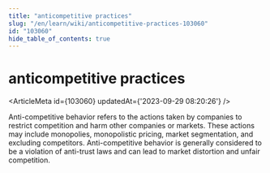 ```yaml
---
title: "anticompetitive practices"
slug: "/en/learn/wiki/anticompetitive-practices-103060"
id: "103060"
hide_table_of_contents: true
---
```



# anticompetitive practices

<ArticleMeta id={103060} updatedAt={'2023-09-29 08:20:26'} />
<div className='border-solid border-b border-t-0 my-4 border-[var(--ifm-color-gray-300)]' />

Anti-competitive behavior refers to the actions taken by companies to restrict competition and harm other companies or markets. These actions may include monopolies, monopolistic pricing, market segmentation, and excluding competitors. Anti-competitive behavior is generally considered to be a violation of anti-trust laws and can lead to market distortion and unfair competition.

